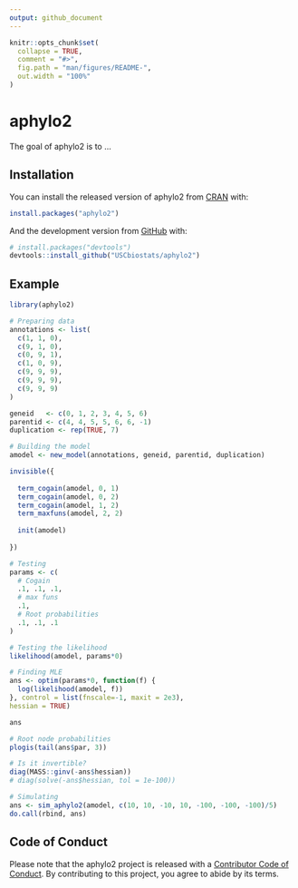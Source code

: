 ```yaml
---
output: github_document
---
```


<!-- README.md is generated from README.Rmd. Please edit that file -->

```r
knitr::opts_chunk$set(
  collapse = TRUE,
  comment = "#>",
  fig.path = "man/figures/README-",
  out.width = "100%"
)
```

# aphylo2

<!-- badges: start -->
<!-- badges: end -->

The goal of aphylo2 is to ...

## Installation

You can install the released version of aphylo2 from [CRAN](https://CRAN.R-project.org) with:

``` r
install.packages("aphylo2")
```

And the development version from [GitHub](https://github.com/) with:

``` r
# install.packages("devtools")
devtools::install_github("USCbiostats/aphylo2")
```
## Example

```r
library(aphylo2)

# Preparing data
annotations <- list(
  c(1, 1, 0),
  c(9, 1, 0),
  c(0, 9, 1),
  c(1, 0, 9),
  c(9, 9, 9),
  c(9, 9, 9),
  c(9, 9, 9)
)

geneid   <- c(0, 1, 2, 3, 4, 5, 6)
parentid <- c(4, 4, 5, 5, 6, 6, -1)
duplication <- rep(TRUE, 7)

# Building the model
amodel <- new_model(annotations, geneid, parentid, duplication)

invisible({
  
  term_cogain(amodel, 0, 1)
  term_cogain(amodel, 0, 2)
  term_cogain(amodel, 1, 2)
  term_maxfuns(amodel, 2, 2)
  
  init(amodel)
  
})

# Testing
params <- c(
  # Cogain
  .1, .1, .1,
  # max funs
  .1, 
  # Root probabilities
  .1, .1, .1
)

# Testing the likelihood
likelihood(amodel, params*0)

# Finding MLE
ans <- optim(params*0, function(f) {
  log(likelihood(amodel, f))
}, control = list(fnscale=-1, maxit = 2e3),
hessian = TRUE)

ans

# Root node probabilities
plogis(tail(ans$par, 3))

# Is it invertible?
diag(MASS::ginv(-ans$hessian))
# diag(solve(-ans$hessian, tol = 1e-100))

# Simulating
ans <- sim_aphylo2(amodel, c(10, 10, -10, 10, -100, -100, -100)/5)
do.call(rbind, ans)

```


## Code of Conduct
  
Please note that the aphylo2 project is released with a [Contributor Code of Conduct](https://contributor-covenant.org/version/2/0/CODE_OF_CONDUCT.html). By contributing to this project, you agree to abide by its terms.
